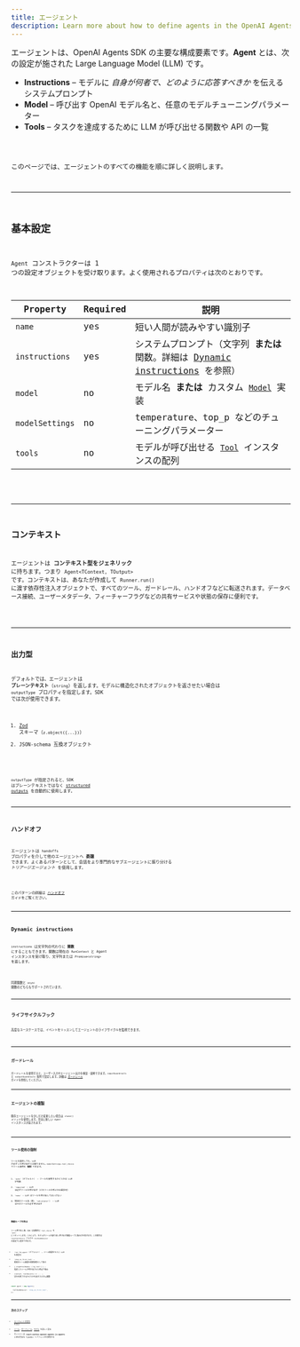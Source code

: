 ```yaml
---
title: エージェント
description: Learn more about how to define agents in the OpenAI Agents SDK for JavaScript / TypeScript
---
```



エージェントは、OpenAI Agents SDK の主要な構成要素です。**Agent** とは、次の設定が施された Large Language Model (LLM) です。

- **Instructions** – モデルに _自身が何者で、どのように応答すべきか_ を伝えるシステムプロンプト
- **Model** – 呼び出す OpenAI モデル名と、任意のモデルチューニングパラメーター
- **Tools** – タスクを達成するために LLM が呼び出せる関数や API の一覧

<Code lang="typescript" code={simpleAgent} title="Basic Agent definition" />

このページでは、エージェントのすべての機能を順に詳しく説明します。

---

## 基本設定

`Agent` コンストラクターは 1 つの設定オブジェクトを受け取ります。よく使用されるプロパティは次のとおりです。

| Property        | Required | 説明                                                                                                      |
| --------------- | -------- | --------------------------------------------------------------------------------------------------------- |
| `name`          | yes      | 短い人間が読みやすい識別子                                                                                |
| `instructions`  | yes      | システムプロンプト（文字列 **または** 関数。詳細は [Dynamic instructions](#dynamic-instructions) を参照） |
| `model`         | no       | モデル名 **または** カスタム [`Model`](/openai-agents-js/openai/agents/interfaces/model/) 実装            |
| `modelSettings` | no       | temperature、top_p などのチューニングパラメーター                                                         |
| `tools`         | no       | モデルが呼び出せる [`Tool`](/openai-agents-js/openai/agents/type-aliases/tool/) インスタンスの配列        |

<Code lang="typescript" code={agentWithTools} title="Agent with tools" />

---

## コンテキスト

エージェントは **コンテキスト型をジェネリック** に持ちます。つまり `Agent<TContext, TOutput>` です。コンテキストは、あなたが作成して `Runner.run()` に渡す依存性注入オブジェクトで、すべてのツール、ガードレール、ハンドオフなどに転送されます。データベース接続、ユーザーメタデータ、フィーチャーフラグなどの共有サービスや状態の保存に便利です。

<Code lang="typescript" code={agentWithContext} title="Agent with context" />

---

## 出力型

デフォルトでは、エージェントは **プレーンテキスト**（`string`）を返します。モデルに構造化されたオブジェクトを返させたい場合は `outputType` プロパティを指定します。SDK では次が使用できます。

1. [Zod](https://github.com/colinhacks/zod) スキーマ（`z.object({...})`）
2. JSON-schema 互換オブジェクト

<Code
  lang="typescript"
  code={agentWithAodOutputType}
  title="Structured output with Zod"
/>

`outputType` が指定されると、SDK はプレーンテキストではなく
[structured outputs](https://platform.openai.com/docs/guides/structured-outputs) を自動的に使用します。

---

## ハンドオフ

エージェントは `handoffs` プロパティを介して他のエージェントへ **委譲** できます。よくあるパターンとして、会話をより専門的なサブエージェントに振り分ける _トリアージエージェント_ を使用します。

<Code lang="typescript" code={agentWithHandoffs} title="Agent with handoffs" />

このパターンの詳細は [ハンドオフ](/openai-agents-js/ja/guides/handoffs) ガイドをご覧ください。

---

## Dynamic instructions

`instructions` は文字列の代わりに **関数** にすることもできます。関数は現在の `RunContext` と Agent インスタンスを受け取り、文字列または `Promise<string>` を返します。

<Code
  lang="typescript"
  code={agentWithDynamicInstructions}
  title="Agent with dynamic instructions"
/>

同期関数と `async` 関数のどちらもサポートされています。

---

## ライフサイクルフック

高度なユースケースでは、イベントをリッスンしてエージェントのライフサイクルを監視できます。

<Code
  lang="typescript"
  code={agentWithLifecycleHooks}
  title="Agent with lifecycle hooks"
/>

---

## ガードレール

ガードレールを使用すると、ユーザー入力やエージェント出力を検証・変換できます。`inputGuardrails` と `outputGuardrails` 配列で設定します。詳細は
[ガードレール](/openai-agents-js/ja/guides/guardrails) ガイドを参照してください。

---

## エージェントの複製

既存エージェントを少しだけ変更したい場合は `clone()` メソッドを使用します。完全に新しい `Agent` インスタンスが返されます。

<Code lang="typescript" code={agentCloning} title="Cloning Agents" />

---

## ツール使用の強制

ツールを提供しても、LLM が必ずしも呼び出すとは限りません。`modelSettings.tool_choice` でツール使用を **強制** できます。

1. `'auto'`（デフォルト） – ツールを使用するかどうかは LLM が判断
2. `'required'` – LLM は必ずツールを呼び出す（どのツールを呼ぶかは選択可）
3. `'none'` – LLM はツールを呼び出してはいけない
4. 特定のツール名（例: `'calculator'`） – LLM はそのツールを必ず呼び出す

<Code lang="typescript" code={agentForcingToolUse} title="Forcing tool use" />

### 無限ループの防止

ツール呼び出し後、SDK は自動的に `tool_choice` を `'auto'` にリセットします。これにより、モデルがツールを繰り返し呼び出す無限ループに陥るのを防ぎます。この動作は `resetToolChoice` フラグや `toolUseBehavior` の設定で上書きできます。

- `'run_llm_again'`（デフォルト） – ツール結果をもとに LLM を再実行
- `'stop_on_first_tool'` – 最初のツール結果を最終回答として扱う
- `{ stopAtToolNames: ['my_tool'] }` – 指定したツールが呼び出された時点で停止
- `(context, toolResults) => ...` – 実行を終了するかどうかを返すカスタム関数

```typescript
const agent = new Agent({
  ...,
  toolUseBehavior: 'stop_on_first_tool',
});
```

---

## 次のステップ

- [エージェントの実行](/openai-agents-js/ja/guides/running-agents) を学ぶ
- [ツール](/openai-agents-js/ja/guides/tools)、[ガードレール](/openai-agents-js/ja/guides/guardrails)、[モデル](/openai-agents-js/ja/guides/models) を詳しく見る
- サイドバーの **react-native-openai-agents-js-agents** にある完全な TypeDoc リファレンスを参照する
